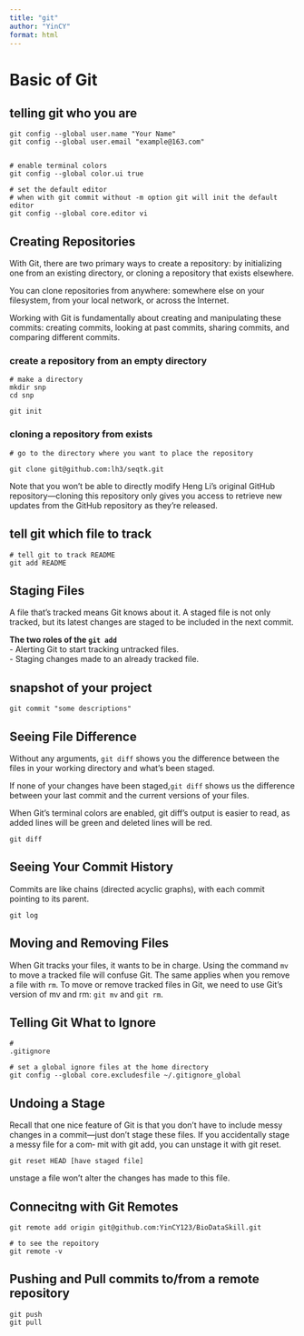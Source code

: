 ```yaml
---
title: "git"
author: "YinCY"
format: html
---
```


# Basic of Git
## telling git who you are
```
git config --global user.name "Your Name"
git config --global user.email "example@163.com"


# enable terminal colors
git config --global color.ui true

# set the default editor
# when with git commit without -m option git will init the default editor
git config --global core.editor vi
```

## Creating Repositories
With Git, there are two primary ways to create a repository: by initializing one from an existing directory, or cloning a repository that exists elsewhere.

You can clone repositories from anywhere: somewhere else on your filesystem, from your local network, or across the Internet.


Working with Git is fundamentally about creating and manipulating these commits: creating commits, looking at past commits, sharing commits, and comparing different commits.


### create a repository from an empty directory
```
# make a directory
mkdir snp
cd snp

git init
```

### cloning a repository from exists
```
# go to the directory where you want to place the repository

git clone git@github.com:lh3/seqtk.git
```

Note that you won’t be able to directly modify Heng Li’s original GitHub repository—cloning this repository only gives you access to retrieve new updates from the GitHub repository as they’re released.


## tell git which file to track
```
# tell git to track README
git add README
```

## Staging Files
A file that’s tracked means Git knows about it. A staged file is not only tracked, but its latest changes are staged to be included in the next commit.


**The two roles of the `git add`**  
- Alerting Git to start tracking untracked files.  
- Staging changes made to an already tracked file.  


## snapshot of your project
```
git commit "some descriptions"
```

## Seeing File Difference
Without any arguments, `git diff` shows you the difference between the files in your working directory and what’s been staged.  

If none of your changes have been staged,` git diff` shows us the difference between your last commit and the current versions of your files.

When Git’s terminal colors are enabled, git diff’s output is easier to read, as added lines will be green and deleted lines will be red.

```
git diff
```

## Seeing Your Commit History
Commits are like chains (directed acyclic graphs), with each commit pointing to its parent.

```
git log
```

## Moving and Removing Files
When Git tracks your files, it wants to be in charge. Using the command `mv` to move a tracked file will confuse Git. The same applies when you remove a file with `rm`. To move or remove tracked files in Git, we need to use Git’s version of mv and rm: `git mv` and `git rm`.


## Telling Git What to Ignore
```
# 
.gitignore

# set a global ignore files at the home directory
git config --global core.excludesfile ~/.gitignore_global
```


## Undoing a Stage
Recall that one nice feature of Git is that you don’t have to include messy changes in a commit—just don’t stage these files. If you accidentally stage a messy file for a com‐ mit with git add, you can unstage it with git reset.


```
git reset HEAD [have staged file]
```

unstage a file won't alter the changes has made to this file.


## Connecitng with Git Remotes
```
git remote add origin git@github.com:YinCY123/BioDataSkill.git

# to see the repoitory
git remote -v
```


## Pushing and Pull commits to/from a remote repository
```
git push
git pull
```






